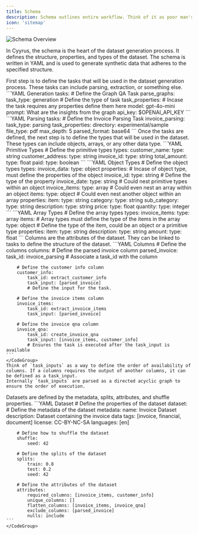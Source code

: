 ```yaml
---
title: Schema
description: Schema outlines entire workflow. Think of it as poor man's HCL.
icon: 'sitemap'
---
```


<img
  src="/images/schema-overview.png"
  alt="Schema Overview"
/>

In Cyyrus, the schema is the heart of the dataset generation process. It defines the structure, properties, and types of the dataset. The schema is written in YAML and is used to generate synthetic data that adheres to the specified structure.

<Steps>
  <Step title="Define Your Tasks">
    First step is to define the tasks that will be used in the dataset generation process. These tasks can include parsing, extraction, or something else.
    <CodeGroup>
    ```YAML Generation
    tasks:
        # Define the Graph QA Task
        parse_graphs:
            task_type: generation # Define the type of task
            task_properties: # Incase the task requires any properties define them here
            model: gpt-4o-mini
            prompt: What are the insights from the graph
            api_key: $OPENAI_API_KEY
    ```
    ```YAML Parsing
    tasks:
        # Define the Invoice Parsing Task
        invoice_parsing:
            task_type: parsing
            task_properties:
            directory: experimental/sample
            file_type: pdf
            max_depth: 5
            parsed_format: base64
    ```
    </CodeGroup>
  </Step>
  <Step title="Define Your Types">
    Once the tasks are defined, the next step is to define the types that will be used in the dataset. These types can include objects, arrays, or any other data type.
    <CodeGroup>
    ```YAML Primitive Types
    # Define the primitive types
    types:
        customer_name:
            type: string
        customer_address:
            type: string
        invoice_id:
            type: string
        total_amount:
            type: float
        paid:
            type: boolean
    ```
    ```YAML Object Types
    # Define the object types
    types:
        invoice_data:
            type: object
            properties: # Incase of object type, must define the properties of the object
                invoice_id:
                    type: string # Define the type of the property
                invoice_date:
                    type: string # Could nest primitive types within an object
                invoice_items:
                    type: array # Could even nest an array within an object
                    items:
                        type: object # Could even nest another object within an array
                        properties:
                            item:
                                type: string
                            category:
                                type: string
                            sub_category:
                                type: string
                            description:
                                type: string
                            price:
                                type: float
                            quantity:
                                type: integer
    ```
    ```YAML Array Types
    # Define the array types
    types:
        invoice_items:
            type: array
            items: # Array types must define the type of the items in the array
                type: object # Define the type of the item, could be an object or a primitive type
                properties:
                    item:
                        type: string
                    description:
                        type: string
                    amount:
                        type: float
    ```
    </CodeGroup>
  </Step>
  <Step title="Define Your Columns">
    Columns are the attributes of the dataset. They can be linked to tasks to define the structure of the dataset.
    <CodeGroup>
    ```YAML Columns
    # Define the columns
    columns:
        # Define the parsed invoice column
        parsed_invoice:
            task_id: invoice_parsing # Associate a task_id with the column

        # Define the customer info column
        customer_info:
            task_id: extract_customer_info
            task_input: [parsed_invoice]
            # Define the input for the task.

        # Define the invoice items column
        invoice_items:
            task_id: extract_invoice_items
            task_input: [parsed_invoice]

        # Define the invoice qna column
        invoice_qna:
            task_id: create_invoice_qna
            task_input: [invoice_items, customer_info]
            # Ensures the task is executed after the task_input is available
    ```
    </CodeGroup>
    Think of `task_inputs` as a way to define the order of availability of columns. If a columns requires the output of another columns, it can be defined as a task_input.
    Internally `task_inputs` are parsed as a directed acyclic graph to ensure the order of execution.
  </Step>
  <Step title="Define Your Dataset">
    Datasets are defined by the metadata, splits, attributes, and shuffle properties.
    <CodeGroup>
    ```YAML Dataset
    # Define the properties of the dataset
    dataset:
        # Define the metadata of the dataset
        metadata:
            name: Invoice Dataset
            description: Dataset containing the invoice data
            tags: [invoice, financial, document]
            license: CC-BY-NC-SA
            languages: [en]

        # Define how to shuffle the dataset
        shuffle:
            seed: 42

        # Define the splits of the dataset
        splits:
            train: 0.8
            test: 0.2
            seed: 42

        # Define the attributes of the dataset
        attributes:
            required_columns: [invoice_items, customer_info]
            unique_columns: []
            flatten_columns: [invoice_items, invoice_qna]
            exclude_columns: [parsed_invoice]
            nulls: include
    ```
    </CodeGroup>
  </Step>
</Steps>
